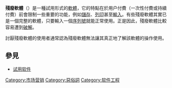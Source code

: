 {{Unreferenced|time=2016-06-15T05:43:59+00:00}}
{{noteTA
|G1=IT
}}
'''殘廢軟體'''（{{lang-en|Crippleware}}）是一種試用形式的[[軟體|軟體]]，它的特點在於用户付費（一次性付費或持續付費）前會限制一些重要的功能，例如[[儲存|儲存]]、[[列印|列印]]甚至[[輸入|輸入]]。有些殘廢軟體其實已是一個完整的軟體，只要輸入一個[[序列號|序列號]]就能正常使用。正是因此，殘廢軟體比較容易遭到[[破解|破解]]。

討厭殘廢軟體的使用者通常認為殘廢軟體無法讓其真正地了解該軟體的操作使用。

==參見==
*[[试用软件|试用软件]]

{{软件发行}}
{{財產種類}}
{{Compu-soft-stub}}

[[Category:市场营销|Category:市场营销]]
[[Category:惡俗詞|Category:惡俗詞]]
[[Category:软件工程|Category:软件工程]]
